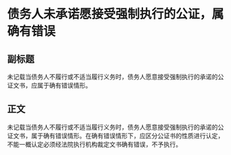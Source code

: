 # 债务人未承诺愿接受强制执行的公证，属确有错误
## 副标题
未记载当债务人不履行或不适当履行义务时，债务人愿意接受强制执行的承诺的公证文书，应属于确有错误情形。
## 正文
未记载当债务人不履行或不适当履行义务时，债务人愿意接受强制执行的承诺的公证文书，属于确有错误情形。在确有错误情形下，应区分公证书的性质进行认定，不能一概认定必须经法院执行机构裁定文书确有错误，不予执行。